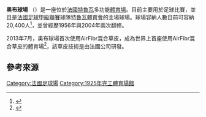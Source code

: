 {{noteTA
|G1=足球
|G2=法甲
}}
{{Infobox venue
| name                = 奥布球場<br>Stade de l'Aube
| nickname            = 
| logo_image          = 
| logo_caption        = 
| image               = [[Image:Stade_de_l'Aube.jpg|300px]]
| caption             = 
| fullname            = 
| former_names        = 
| location            = {{FRA}}[[特魯瓦|特魯瓦]]羅伯特-舒曼大道<ref>{{cite web |url=http://www.worldofstadiums.com/europe/france/stade-de-laube/ |title=Stade de l’Aube |publisher=Worldstadiums.com |access-date=2016-09-11 |archive-url=https://web.archive.org/web/20160923160235/http://www.worldofstadiums.com/europe/france/stade-de-laube/ |archive-date=2016-09-23 |dead-url=yes }}</ref>
| coordinates         = {{Coord|48.307561|4.098458|display=inline,title|format=dms|type:landmark_scale:6000}}
| broke_ground        = 
| built               = 
| opened              = 1924年
| renovated           = 1956年、2004年
| expanded            = 
| closed              = 
| demolished          = 
| owner               = 
| operator            = 
| surface             = AirFibr混合草皮 <ref>{{cite web |url=http://www.naturalgrass.com/en/realisations/aube-stadium-of-troyes-france/ |title=Stade de l’Aube – Troyes |publisher=Natural Grass |access-date=2016-09-11 |archive-url=https://web.archive.org/web/20150623041933/http://www.naturalgrass.com/en/realisations/aube-stadium-of-troyes-france/ |archive-date=2015-06-23 |dead-url=yes }}</ref>
| scoreboard          = 
| cost                = 
| architect           = 
| project_manager     = 
| structural engineer = 
| services engineer   = 
| general_contractor  = 
| main_contractors    = 
| capacity            = 20,400
| suites              = 
| record_attendance   = 
| dimensions          = 
| acreage             = 
| tenants             = [[特魯瓦體育會|特魯瓦體育會]]
| embedded            =
| website             = <!-- {{URL|example.com}} -->
}}

'''奥布球場''' （{{lang-fr|Stade de l'Aube}}）是一座位於[[法國|法國]][[特魯瓦|特魯瓦]]多功能[[體育場|體育場]]。目前主要用於足球比賽，並且是[[法國足球甲級聯賽|法國足球甲級聯賽]]球隊[[特魯瓦體育會|特魯瓦體育會]]的主場球場。球場容納人數目前可容納20,400人<ref>{{cite web|url=http://www.worldstadiums.com/europe/countries/france/champagne_ardenne.shtml|title=Stadiums in France Champagne-Ardenne|publisher=Worldstadiums.com|accessdate=7 November 2011|deadurl=yes|archiveurl=https://web.archive.org/web/20111104012730/http://www.worldstadiums.com/europe/countries/france/champagne_ardenne.shtml|archivedate=2011年11月4日}}</ref>，並曾經歷1956年與2004年兩次翻修。

2013年7月，奥布球場首次使用AirFibr混合草皮，成為世界上首座使用AirFibr混合草皮的體育場<ref>{{cite web|title=Le stade de l'Aube joue les précurseurs|url=http://www.estac.fr/newsite/news/8574/70/Le-Stade-de-l-Aube-joue-les-precurseurs.htm|deadurl=yes|archiveurl=https://web.archive.org/web/20140717043420/http://www.estac.fr/newsite/news/8574/70/Le-Stade-de-l-Aube-joue-les-precurseurs.htm|archivedate=2014-07-17|access-date=2016-09-11}}</ref>，該草皮技術是由法國公司研發。

==參考來源==
<references />

{{Gymnasium-stub}}

{{DEFAULTSORT:Stade De L'aube}}
[[Category:法國足球場|Category:法國足球場]]
[[Category:1925年完工體育場館|Category:1925年完工體育場館]]